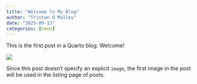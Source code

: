 ```yaml
---
title: "Welcome To My Blog"
author: "Tristan O'Malley"
date: "2025-09-13"
categories: [news]
---
```


This is the first post in a Quarto blog. Welcome!

![](thumbnail.jpg)

Since this post doesn't specify an explicit `image`, the first image in the post will be used in the listing page of posts.
